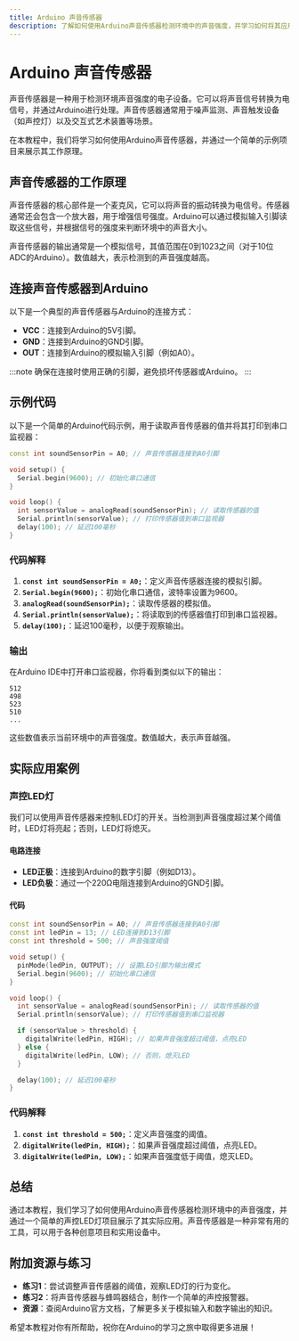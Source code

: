 ```yaml
---
title: Arduino 声音传感器
description: 了解如何使用Arduino声音传感器检测环境中的声音强度，并学习如何将其应用于实际项目中。
---
```


# Arduino 声音传感器

声音传感器是一种用于检测环境声音强度的电子设备。它可以将声音信号转换为电信号，并通过Arduino进行处理。声音传感器通常用于噪声监测、声音触发设备（如声控灯）以及交互式艺术装置等场景。

在本教程中，我们将学习如何使用Arduino声音传感器，并通过一个简单的示例项目来展示其工作原理。

## 声音传感器的工作原理

声音传感器的核心部件是一个麦克风，它可以将声音的振动转换为电信号。传感器通常还会包含一个放大器，用于增强信号强度。Arduino可以通过模拟输入引脚读取这些信号，并根据信号的强度来判断环境中的声音大小。

声音传感器的输出通常是一个模拟信号，其值范围在0到1023之间（对于10位ADC的Arduino）。数值越大，表示检测到的声音强度越高。

## 连接声音传感器到Arduino

以下是一个典型的声音传感器与Arduino的连接方式：

- **VCC**：连接到Arduino的5V引脚。
- **GND**：连接到Arduino的GND引脚。
- **OUT**：连接到Arduino的模拟输入引脚（例如A0）。

:::note
确保在连接时使用正确的引脚，避免损坏传感器或Arduino。
:::

## 示例代码

以下是一个简单的Arduino代码示例，用于读取声音传感器的值并将其打印到串口监视器：

```cpp
const int soundSensorPin = A0; // 声音传感器连接到A0引脚

void setup() {
  Serial.begin(9600); // 初始化串口通信
}

void loop() {
  int sensorValue = analogRead(soundSensorPin); // 读取传感器的值
  Serial.println(sensorValue); // 打印传感器值到串口监视器
  delay(100); // 延迟100毫秒
}
```

### 代码解释

1. **`const int soundSensorPin = A0;`**：定义声音传感器连接的模拟引脚。
2. **`Serial.begin(9600);`**：初始化串口通信，波特率设置为9600。
3. **`analogRead(soundSensorPin);`**：读取传感器的模拟值。
4. **`Serial.println(sensorValue);`**：将读取到的传感器值打印到串口监视器。
5. **`delay(100);`**：延迟100毫秒，以便于观察输出。

### 输出

在Arduino IDE中打开串口监视器，你将看到类似以下的输出：

```
512
498
523
510
...
```

这些数值表示当前环境中的声音强度。数值越大，表示声音越强。

## 实际应用案例

### 声控LED灯

我们可以使用声音传感器来控制LED灯的开关。当检测到声音强度超过某个阈值时，LED灯将亮起；否则，LED灯将熄灭。

#### 电路连接

- **LED正极**：连接到Arduino的数字引脚（例如D13）。
- **LED负极**：通过一个220Ω电阻连接到Arduino的GND引脚。

#### 代码

```cpp
const int soundSensorPin = A0; // 声音传感器连接到A0引脚
const int ledPin = 13; // LED连接到D13引脚
const int threshold = 500; // 声音强度阈值

void setup() {
  pinMode(ledPin, OUTPUT); // 设置LED引脚为输出模式
  Serial.begin(9600); // 初始化串口通信
}

void loop() {
  int sensorValue = analogRead(soundSensorPin); // 读取传感器的值
  Serial.println(sensorValue); // 打印传感器值到串口监视器

  if (sensorValue > threshold) {
    digitalWrite(ledPin, HIGH); // 如果声音强度超过阈值，点亮LED
  } else {
    digitalWrite(ledPin, LOW); // 否则，熄灭LED
  }

  delay(100); // 延迟100毫秒
}
```

### 代码解释

1. **`const int threshold = 500;`**：定义声音强度的阈值。
2. **`digitalWrite(ledPin, HIGH);`**：如果声音强度超过阈值，点亮LED。
3. **`digitalWrite(ledPin, LOW);`**：如果声音强度低于阈值，熄灭LED。

## 总结

通过本教程，我们学习了如何使用Arduino声音传感器检测环境中的声音强度，并通过一个简单的声控LED灯项目展示了其实际应用。声音传感器是一种非常有用的工具，可以用于各种创意项目和实用设备中。

## 附加资源与练习

- **练习1**：尝试调整声音传感器的阈值，观察LED灯的行为变化。
- **练习2**：将声音传感器与蜂鸣器结合，制作一个简单的声控报警器。
- **资源**：查阅Arduino官方文档，了解更多关于模拟输入和数字输出的知识。

希望本教程对你有所帮助，祝你在Arduino的学习之旅中取得更多进展！